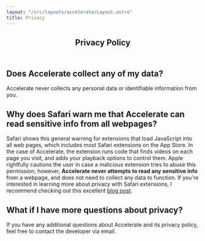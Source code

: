 ```yaml
---
layout: "/src/layouts/accelerate/Layout.astro"
title: Privacy
---
```


<article>

<header>

# Privacy Policy

</header>

## Does Accelerate collect any of my data?

Accelerate never collects any personal data or identifiable information from you.

## Why does Safari warn me that Accelerate can read sensitive info from all webpages?

Safari shows this general warning for extensions that load JavaScript into all web pages, which includes most Safari extensions on the App Store. In the case of Accelerate, the extension runs code that finds videos on each page you visit, and adds your playback options to control them. Apple rightfully cautions the user in case a malicious extension tries to abuse this permission; however, **Accelerate never attempts to read any sensitive info** from a webpage, and does not need to collect any data to function. If you're interested in learning more about privacy with Safari extensions, I recommend checking out this excellent [blog post](https://lapcatsoftware.com/articles/security-safari-extensions.html).

## What if I have more questions about privacy?

If you have any additional questions about Accelerate and its privacy policy, feel free to contact the developer via email.

</article>
